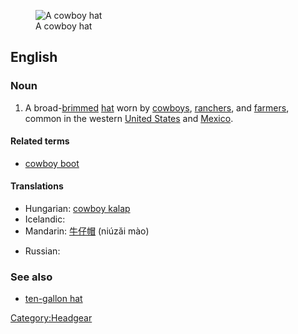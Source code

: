 [[Image:Felthat.jpg|thumb|A cowboy hat]]
==English==
{{wikipedia}}

===Noun===
{{en-noun|sg=[[cowboy]] [[hat]]}}

# A broad-[[brim]]med [[hat]] worn by [[cowboy]]s, [[rancher]]s, and [[farmer]]s, common in the western [[United States]] and [[Mexico]].

====Related terms====
* [[cowboy boot]]

====Translations====
{{trans-top|high crown, broad-brimmed hat, worn by cowboys}}
* Hungarian: [[cowboy kalap]]
* Icelandic: {{t|is|kúrekahattur|m}}
* Mandarin: [[牛仔帽]] (niúzǎi mào)
{{trans-mid}}
* Russian: {{t|ru|ковбойка|f|tr=kovbójka|sc=Cyrl}}
{{trans-bottom}}

===See also===
* [[ten-gallon hat]]

[[Category:Headgear]]